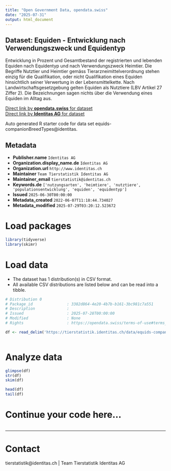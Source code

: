 ```yaml
---
title: "Open Government Data, opendata.swiss"
date: "2025-07-31"
output: html_document
---
```


## Dataset: Equiden - Entwicklung nach Verwendungszweck und Equidentyp

Entwicklung in Prozent und Gesamtbestand der registrierten und lebenden Equiden nach Equidentyp und nach Verwendungszweck Heimtier. Die Begriffe Nutztier und Heimtier gemäss Tierarzneimittelverordnung stehen einzig für die Qualifikation, oder nicht Qualifikation eines Equiden hinsichtlich seiner Verwertung in der Lebensmittelkette. Nach Landwirtschaftsgesetzgebung gelten Equiden als Nutztiere (LBV Artikel 27 Ziffer 2). Die Bezeichnungen sagen nichts über die Verwendung eines Equiden im Alltag aus.

[Direct link by **opendata.swiss** for dataset](https://opendata.swiss/de/dataset/equiden-entwicklung-nach-verwendungszweck-und-equidentyp)<br>
[Direct link by **Identitas AG** for dataset](https://tierstatistik.identitas.ch/)

Auto generated R starter code for data set equids-companionBreedTypes@identitas.

## Metadata

- **Publisher.name** `Identitas AG`
- **Organization.display_name.de** `Identitas AG`
- **Organization.url** `http://www.identitas.ch`
- **Maintainer** `Team Tierstatistik Identitas AG`
- **Maintainer_email** `tierstatistik@identitas.ch`
- **Keywords.de** `['nutzungsarten', 'heimtiere', 'nutztiere', 'populationsentwicklung', 'equiden', 'equidentyp']`
- **Issued** `2025-06-30T00:00:00`
- **Metadata_created** `2022-06-07T11:18:44.734027`
- **Metadata_modified** `2025-07-29T03:20:12.523672`


# Load packages

```r

library(tidyverse)
library(skimr)

```

# Load data

-   The dataset has 1 distribution(s) in CSV format.
-   All available CSV distributions are listed below and can be read into a tibble.

```r

# Distribution 0
# Package_id               : 3382d864-4e20-4b7b-b161-3bc981c7a551
# Description              : 
# Issued                   : 2025-07-28T00:00:00
# Modified                 : None
# Rights                   : https://opendata.swiss/terms-of-use#terms_by

df <- read_delim('https://tierstatistik.identitas.ch/data/equids-companionBreedTypes.csv')



```

# Analyze data

```r

glimpse(df)
str(df)
skim(df)

head(df)
tail(df)

```

# Continue your code here...

```r

```

------------------------------------------------------------------------

# Contact

tierstatistik@identitas.ch | Team Tierstatistik Identitas AG
